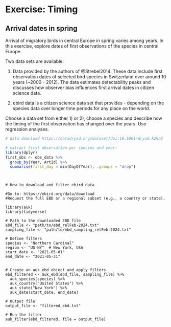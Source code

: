 # Exercise: Timing {#exctiming}

## Arrival dates in spring


Arrival of migratory birds in central Europe in spring varies among years. In this exercise, explore dates of first observations of the species in central Europe.


Two data sets are available: 

1. Data provided by the authors of @Strebel2014. These data include first observation dates of selected bird species in Switzerland over around 10 years (~2000 - 2012). The data estimates detectability peaks and discusses how observer bias influences first arrival dates in citizen science data.  

2. ebird data is a citizen science data set that provides - depending on the species data over longer time periods for any place on the world.    

Choose a data set from either 1) or 2), choose a species and describe how the timing of the first observation has changed over the years. Use regression analyses.  



```r

# data download https://datadryad.org/dataset/doi:10.5061/dryad.k20q2  (source: https://besjournals.onlinelibrary.wiley.com/doi/full/10.1111/2041-210X.12175)

# extract first observation per species and year:
library(dplyr)
first_obs <- obs_data %>%
  group_by(Year, ArtId) %>%
  summarise(first_day = min(DayOfYear), .groups = "drop")




```


 


```r.
# How to download and filter ebird data

#Go to: https://ebird.org/data/download
#Request the full EBD or a regional subset (e.g., a country or state).

library(auk)
library(tidyverse)

# Path to the downloaded EBD file
ebd_file <- "path/to/ebd_relFeb-2024.txt"
sampling_file <- "path/to/ebd_sampling_relFeb-2024.txt"

# Define filters
species <- "Northern Cardinal"
region <- "US-NY"  # New York, USA
start_date <- "2021-05-01"
end_date <- "2021-05-31"


# Create an auk_ebd object and apply filters
ebd_filtered <- auk_ebd(ebd_file, sampling_file) %>%
  auk_species(species) %>%
  auk_country("United States") %>%
  auk_state("New York") %>%
  auk_date(start_date, end_date)

# Output file
output_file <- "filtered_ebd.txt"

# Run the filter
auk_filter(ebd_filtered, file = output_file)


```

